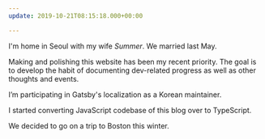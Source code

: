 ```yaml
---
update: 2019-10-21T08:15:18.000+00:00

---
```

I'm home in Seoul with my wife _Summer_. We married last May.

Making and polishing this website has been my recent priority. The goal is to develop the habit of documenting dev-related progress as well as other thoughts and events.

I’m participating in Gatsby's localization as a Korean maintainer.

I started converting JavaScript codebase of this blog over to TypeScript.

We decided to go on a trip to Boston this winter.